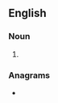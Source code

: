 {{also|médications}}
==English==

===Noun===
{{head|en|noun plural form}}

# {{plural of|medication|lang=en}}

===Anagrams===
* {{anagrams|en|a=acdeiimnost|decimations|sitcomedian}}